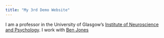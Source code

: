 ```yaml
---
title: "My 3rd Demo Website"
---
```


I am a professor in the University of Glasgow's
[Institute of Neuroscience and Psychology](http://www.gla.ac.uk/researchinstitutes/neurosciencepsychology/).
I work with [Ben Jones](http://facelab.org/bcjones/)